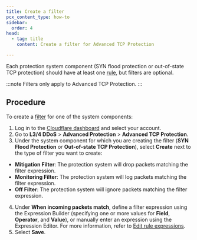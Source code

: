 ```yaml
---
title: Create a filter
pcx_content_type: how-to
sidebar:
  order: 4
head:
  - tag: title
    content: Create a filter for Advanced TCP Protection

---
```



<Render file="atp-filter-definition" />

Each protection system component (SYN flood protection or out-of-state TCP protection) should have at least one [rule](/ddos-protection/advanced-ddos-systems/concepts/#rule), but filters are optional.

:::note
Filters only apply to Advanced TCP Protection.
:::

## Procedure

To create a [filter](/ddos-protection/advanced-ddos-systems/concepts/#filter) for one of the system components:

1. Log in to the [Cloudflare dashboard](https://dash.cloudflare.com) and select your account.
2. Go to **L3/4 DDoS** > **Advanced Protection** > **Advanced TCP Protection**.
3. Under the system component for which you are creating the filter (**SYN Flood Protection** or **Out-of-state TCP Protection**), select **Create** next to the type of filter you want to create:
  - **Mitigation Filter**: The protection system will drop <GlossaryTooltip term="data packet">packets</GlossaryTooltip> matching the filter expression.
  - **Monitoring Filter**: The protection system will log packets matching the filter expression.
  - **Off Filter**: The protection system will ignore packets matching the filter expression.
4. Under **When incoming packets match**, define a filter expression using the Expression Builder (specifying one or more values for **Field**, **Operator**, and **Value**), or manually enter an expression using the Expression Editor. For more information, refer to [Edit rule expressions](/ruleset-engine/rules-language/expressions/edit-expressions/).
5. Select **Save**.

<Render file="atp-filters-rules-precedence" />
